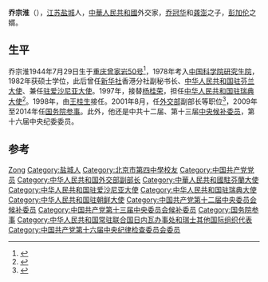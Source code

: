 '''乔宗淮'''（{{bd|1944年|7月29日||catIdx=Q}}），[[江苏|江苏]][[盐城|盐城]]人，[[中華人民共和國|中華人民共和國]]外交家，[[乔冠华|乔冠华]]和[[龚澎|龚澎]]之子，[[彭加伦|彭加伦]]之婿。

== 生平 ==
乔宗淮1944年7月29日生于[[重庆|重庆]][[曾家岩50号|曾家岩50号]]<ref>{{cite web|author=乔宗淮|url=http://epaper.gmw.cn/gmrb/html/2014-12/26/nw.D110000gmrb_20141226_1-13.htm|title=怀念我的母亲龚澎|publisher=[[光明日报|光明日报]]|date=2014-12-26|pages=13|accessdate=2019-09-27|archiveurl=https://web.archive.org/web/20190927101902/http://epaper.gmw.cn/gmrb/html/2014-12/26/nw.D110000gmrb_20141226_1-13.htm|archivedate=2019-09-27|dead-url=no}}</ref>，1978年考入[[中国科学院研究生院|中国科学院研究生院]]，1982年获硕士学位，此后曾任[[新华社|新华社]]香港分社副秘书长、[[中华人民共和国驻芬兰大使|中华人民共和国驻芬兰大使]]、兼任[[中国驻爱沙尼亚大使列表|驻爱沙尼亚大使]]。1997年，接替[[杨桂荣|杨桂荣]]，担任[[中国驻瑞典大使列表|中华人民共和国驻瑞典大使]]<ref>{{cite web|author=中华人民共和国外交部|title=中国驻瑞典历任大使|url=http://www.fmprc.gov.cn/chn/gxh/xsb/xw/t812089.htm|publisher=中华人民共和国外交部|accessdate=2012-03-07}}</ref>。1998年，由[[王桂生|王桂生]]接任。2001年8月，任[[中华人民共和国外交部|外交部]]副部长等职位<ref>{{cite news|url=http://news.sina.com.cn/c/2001-08-31/345205.html|title=国务院任免国家工作人员 乔宗淮任外交部副部长|publisher=新华网|date=2001-08-31|accessdate=2019-09-27|archive-date=2019-09-27|archive-url=https://web.archive.org/web/20190927102719/http://news.sina.com.cn/c/2001-08-31/345205.html}}</ref>，2009年至2014年任[[国务院参事|国务院参事]]。此外，他还是中共十二届、第十三届[[中央候补委员|中央候补委员]]，第十六届中央纪委委员。

== 参考 ==
{{reflist}}
{{start box}}
{{s-dip}}
{{s-before|[[于立暄|于立暄]]}}
{{s-title|[[中国驻芬兰大使列表|中華人民共和國駐芬蘭大使]]<br /><small>兼駐[[中國駐愛沙尼亞大使列表|愛沙尼亞]]</small>|1992年1月－1993年9月}}
{{s-after|[[郑锦炯|郑锦炯]]<br />[[孙大栋|孙大栋]]}}
{{s-before|[[鄭義_(政治家)|鄭義]]}}
{{s-title|[[中华人民共和国驻朝鲜大使列表|中华人民共和国驻朝鲜大使]]|1993年9月—1997年3月}}
{{s-after|[[万永祥|万永祥]]}}
{{s-before|[[杨桂荣|杨桂荣]]}}
{{s-title|[[中国驻瑞典大使列表|中华人民共和国驻瑞典大使]]|1997年3月－1998年10月}}
{{s-after|[[王桂生|王桂生]]}}
{{end box}}

{{国务院参事}}

{{Authority control}}
{{DEFAULTSORT:Qiao乔}}
[[Category:乔姓|Zong]]
[[Category:盐城人|Category:盐城人]]
[[Category:北京市第四中學校友|Category:北京市第四中學校友]]
[[Category:中国共产党党员|Category:中国共产党党员]]
[[Category:中华人民共和国外交部副部长|Category:中华人民共和国外交部副部长]]
[[Category:中華人民共和國駐芬蘭大使|Category:中華人民共和國駐芬蘭大使]]
[[Category:中华人民共和国驻爱沙尼亚大使|Category:中华人民共和国驻爱沙尼亚大使]]
[[Category:中华人民共和国驻瑞典大使|Category:中华人民共和国驻瑞典大使]]
[[Category:中华人民共和国驻朝鲜大使|Category:中华人民共和国驻朝鲜大使]]
[[Category:中国共产党第十二届中央委员会候补委员|Category:中国共产党第十二届中央委员会候补委员]]
[[Category:中国共产党第十三届中央委员会候补委员|Category:中国共产党第十三届中央委员会候补委员]]
[[Category:国务院参事|Category:国务院参事]]
[[Category:中华人民共和国常驻联合国日内瓦办事处和瑞士其他国际组织代表|Category:中华人民共和国常驻联合国日内瓦办事处和瑞士其他国际组织代表]]
[[Category:中国共产党第十六届中央纪律检查委员会委员|Category:中国共产党第十六届中央纪律检查委员会委员]]